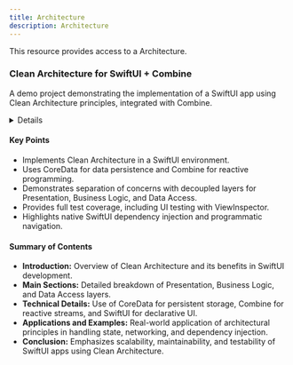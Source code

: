 ```yaml
---
title: Architecture
description: Architecture
---
```


This resource provides access to a Architecture.

### Clean Architecture for SwiftUI + Combine

A demo project demonstrating the implementation of a SwiftUI app using Clean Architecture principles, integrated with Combine.

<details>
**URL:** [Clean Architecture SwiftUI GitHub Repository](https://github.com/nalexn/clean-architecture-swiftui)

**Published:** N/A  
**Last Updated:** N/A

**Authors:** `Alexey Naumov`

**Tags:**  
`swift`, `swiftui`, `mvvm`, `clean-architecture`, `coredata`

</details>

#### Key Points
- Implements Clean Architecture in a SwiftUI environment.
- Uses CoreData for data persistence and Combine for reactive programming.
- Demonstrates separation of concerns with decoupled layers for Presentation, Business Logic, and Data Access.
- Provides full test coverage, including UI testing with ViewInspector.
- Highlights native SwiftUI dependency injection and programmatic navigation.

#### Summary of Contents
- **Introduction:** Overview of Clean Architecture and its benefits in SwiftUI development.
- **Main Sections:** Detailed breakdown of Presentation, Business Logic, and Data Access layers.
- **Technical Details:** Use of CoreData for persistent storage, Combine for reactive streams, and SwiftUI for declarative UI.
- **Applications and Examples:** Real-world application of architectural principles in handling state, networking, and dependency injection.
- **Conclusion:** Emphasizes scalability, maintainability, and testability of SwiftUI apps using Clean Architecture.

<LinkCard title="Read Full Article" href="https://github.com/nalexn/clean-architecture-swiftui" />
